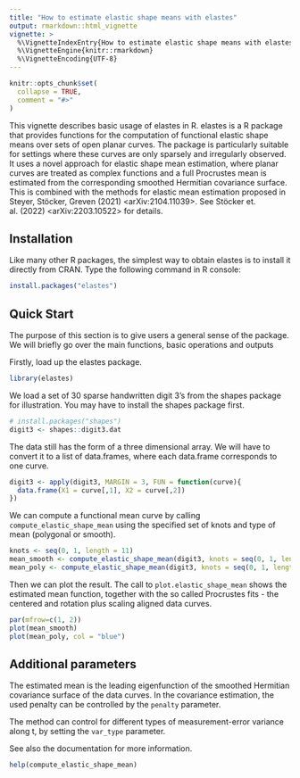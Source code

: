 ```yaml
---
title: "How to estimate elastic shape means with elastes"
output: rmarkdown::html_vignette
vignette: >
  %\VignetteIndexEntry{How to estimate elastic shape means with elastes}
  %\VignetteEngine{knitr::rmarkdown}
  %\VignetteEncoding{UTF-8}
---
```


```r
knitr::opts_chunk$set(
  collapse = TRUE,
  comment = "#>"
)
```

This vignette describes basic usage of elastes in R. 
elastes is a R package that provides functions for the computation of functional 
elastic shape means over sets of open planar curves. The package is particularly 
suitable for settings where these curves are only sparsely and irregularly observed. 
It uses a novel approach for elastic shape mean estimation, where planar curves are
treated as complex functions and a full Procrustes mean is estimated from the
corresponding smoothed Hermitian covariance surface. This is combined with the 
methods for elastic mean estimation proposed in Steyer, Stöcker, Greven	(2021)
<arXiv:2104.11039>. See Stöcker et. al. (2022) <arXiv:2203.10522> for details.


## Installation

Like many other R packages, the simplest way to obtain elastes is to install it directly from CRAN. Type
the following command in R console:

```r
install.packages("elastes")
```


## Quick Start

The purpose of this section is to give users a general sense of the package. We will briefly go over the main
functions, basic operations and outputs

Firstly, load up the elastes package.

```r
library(elastes)
```

We load a set of 30 sparse handwritten digit 3's from the shapes package for illustration. 
You may have to install the shapes package first.

```r
# install.packages("shapes")
digit3 <- shapes::digit3.dat
```

The data still has the form of a three dimensional array.
We will have to convert it to a list of data.frames, where each data.frame corresponds to one curve.

```r
digit3 <- apply(digit3, MARGIN = 3, FUN = function(curve){
  data.frame(X1 = curve[,1], X2 = curve[,2])
})
```

We can compute a functional mean curve by calling `compute_elastic_shape_mean` 
using the specified set of knots and type of mean (polygonal or smooth).

```r
knots <- seq(0, 1, length = 11)
mean_smooth <- compute_elastic_shape_mean(digit3, knots = seq(0, 1, length = 11), type = "smooth")
mean_poly <- compute_elastic_shape_mean(digit3, knots = seq(0, 1, length = 13), type = "polygon")
```

Then we can plot the result. The call to `plot.elastic_shape_mean` shows the estimated
mean function, together with the so called Procrustes fits - the centered and rotation
plus scaling aligned data curves.

```r
par(mfrow=c(1, 2))
plot(mean_smooth)
plot(mean_poly, col = "blue")
```


## Additional parameters

The estimated mean is the leading eigenfunction of the smoothed Hermitian covariance surface of the data curves.
In the covariance estimation, the used penalty can be controlled by the `penalty` parameter.

The method can control for different types of measurement-error variance along t, by setting the `var_type` parameter.

See also the documentation for more information.

```r
help(compute_elastic_shape_mean)
```
